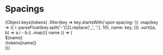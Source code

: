
<Meta title="Tokens/Spacings" />

# Spacings

<div className="spacings">
  {Object.keys(tokens)
  .filter(key => key.startsWith('spot-spacing-'))
  .map(key => ({
    i: parseFloat(key.split('-')[2].replace('_', '.'), 10),
    name: key,
  }))
  .sort((a, b) => a.i - b.i)
  .map(({ name }) => (
    <div
      className="spacings--spacing"
      key={name}
    >
      <div className="spacings--name">${name}</div>
      <div className="spacings--value">{tokens[name]}</div>
      <div
        className="spacings--preview"
        style={{ 'height': tokens[name] }}
      />
    </div>
  ))}
</div>


<style>
{`
.spacings {
  display: flex;
  flex-wrap: wrap;
  margin-right: -1rem;
}

.spacings--spacing {
  margin-bottom: 1rem;
  margin-right: 1rem;
  display: flex;
  align-items: center;
  width: 100%;
}

.spacings--spacing > * {
  flex-basis: 30%;
}

.spacings--preview {
  background-color: #507193;
  flex-shrink: 1;
  flex-basis: 100%;
}

.spacings--name {
  font-weight: bold;
  padding: 0.3rem;
}

.spacings--value {
  padding: 0.3rem;
}
`}
</style>
